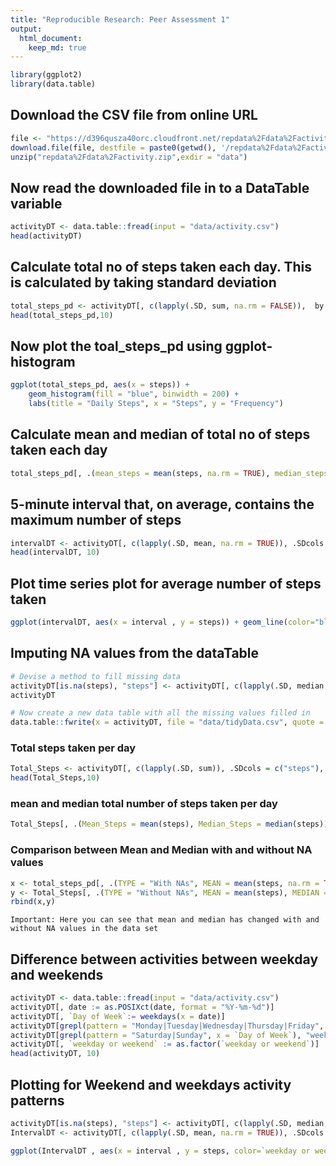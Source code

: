 ```yaml
---
title: "Reproducible Research: Peer Assessment 1"
output: 
  html_document:
    keep_md: true
---
```


```r
library(ggplot2)
library(data.table)
```

## Download the CSV file from online URL

```r
file <- "https://d396qusza40orc.cloudfront.net/repdata%2Fdata%2Factivity.zip"
download.file(file, destfile = paste0(getwd(), '/repdata%2Fdata%2Factivity.zip'), method = "curl")
unzip("repdata%2Fdata%2Factivity.zip",exdir = "data")

```

## Now read the downloaded file in to a DataTable variable

```r
activityDT <- data.table::fread(input = "data/activity.csv")
head(activityDT)
```

## Calculate total no of steps taken each day. This is calculated by taking standard deviation

```r
total_steps_pd <- activityDT[, c(lapply(.SD, sum, na.rm = FALSE)),  by = .(date), .SDcols = c("steps")]
head(total_steps_pd,10)
```

## Now plot the toal_steps_pd using ggplot- histogram
```r
ggplot(total_steps_pd, aes(x = steps)) +
    geom_histogram(fill = "blue", binwidth = 200) +
    labs(title = "Daily Steps", x = "Steps", y = "Frequency")
```

## Calculate mean and median of total no of steps taken each day
```r
total_steps_pd[, .(mean_steps = mean(steps, na.rm = TRUE), median_steps = median(steps, na.rm = TRUE))]
```

## 5-minute interval that, on average, contains the maximum number of steps
```R
intervalDT <- activityDT[, c(lapply(.SD, mean, na.rm = TRUE)), .SDcols = c("steps"), by = .(interval)] 
head(intervalDT, 10)
```

## Plot time series plot for average number of steps taken
```r
ggplot(intervalDT, aes(x = interval , y = steps)) + geom_line(color="blue", size=1) + labs(title = "Avg. Daily Steps", x = "Interval", y = "Avg. Steps per day")
```


## Imputing NA values from the dataTable

```r
# Devise a method to fill missing data
activityDT[is.na(steps), "steps"] <- activityDT[, c(lapply(.SD, median, na.rm = TRUE)), .SDcols = c("steps")]
activityDT
```


```r
# Now create a new data table with all the missing values filled in
data.table::fwrite(x = activityDT, file = "data/tidyData.csv", quote = FALSE)

```
### Total steps taken per day
```r
Total_Steps <- activityDT[, c(lapply(.SD, sum)), .SDcols = c("steps"), by = .(date)] 
head(Total_Steps,10)
```

### mean and median total number of steps taken per day
```R
Total_Steps[, .(Mean_Steps = mean(steps), Median_Steps = median(steps))]
```

### Comparison between Mean and Median with and without NA values
```r
x <- total_steps_pd[, .(TYPE = "With NAs", MEAN = mean(steps, na.rm = TRUE), MEDIAN = median(steps, na.rm = TRUE))]
y <- Total_Steps[, .(TYPE = "Without NAs", MEAN = mean(steps), MEDIAN = median(steps))]
rbind(x,y)
```

```{}
Important: Here you can see that mean and median has changed with and without NA values in the data set
```

## Difference between activities between weekday and weekends

```r
activityDT <- data.table::fread(input = "data/activity.csv")
activityDT[, date := as.POSIXct(date, format = "%Y-%m-%d")]
activityDT[, `Day of Week`:= weekdays(x = date)]
activityDT[grepl(pattern = "Monday|Tuesday|Wednesday|Thursday|Friday", x = `Day of Week`), "weekday or weekend"] <- "weekday"
activityDT[grepl(pattern = "Saturday|Sunday", x = `Day of Week`), "weekday or weekend"] <- "weekend"
activityDT[, `weekday or weekend` := as.factor(`weekday or weekend`)]
head(activityDT, 10)
```

## Plotting for Weekend and weekdays activity patterns

```r
activityDT[is.na(steps), "steps"] <- activityDT[, c(lapply(.SD, median, na.rm = TRUE)), .SDcols = c("steps")]
IntervalDT <- activityDT[, c(lapply(.SD, mean, na.rm = TRUE)), .SDcols = c("steps"), by = .(interval, `weekday or weekend`)] 

ggplot(IntervalDT , aes(x = interval , y = steps, color=`weekday or weekend`)) + geom_line() + labs(title = "Avg. Daily Steps by Weektype", x = "Interval", y = "No. of Steps") + facet_wrap(~`weekday or weekend` , ncol = 1, nrow=2)
```